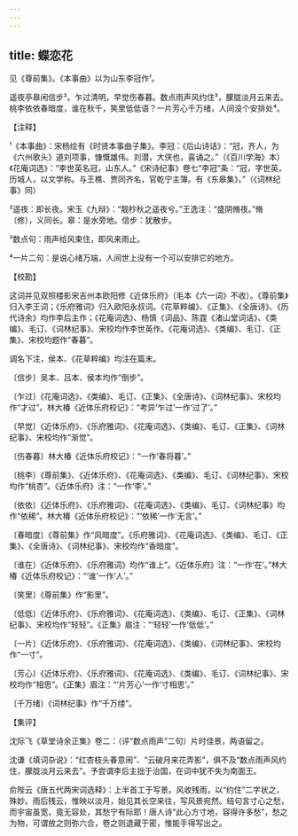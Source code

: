 ```yaml
---
---
---
```

title: 蝶恋花
---



见《尊前集》。《本事曲》以为山东李冠作¹。





遥夜亭皋闲信步²。乍过清明，早觉伤春暮。数点雨声风约住³，朦胧淡月云来去。桃李依依春暗度，谁在秋千，笑里低低语？一片芳心千万绪，人间没个安排处⁴。

【注释】

¹《本事曲》：宋杨绘有《时贤本事曲子集》。李冠：《后山诗话》：“冠，齐人，为《六州歌头》道刘项事，慷慨雄伟。刘潜，大侠也，喜诵之。”（《百川学海》本）《花庵词选》：“李世英名冠，山东人。”《宋诗纪事》卷七“李冠”条：“冠，字世英，历城人，以文学称。与王樵、贾同齐名，官乾宁主簿。有《东皋集》。”（《词林纪事》同）

²遥夜：即长夜。宋玉《九辩》：“靓杪秋之遥夜兮。”王逸注：“盛阴脩夜。”脩（修），义同长。皋：是水旁地。信步：犹散步。

³数点句：雨声给风束住，即风来雨止。

⁴一片二句：是说心绪万端，人间世上没有一个可以安排它的地方。

【校勘】

这词并见双照楼影宋吉州本欧阳修《近体乐府》（毛本《六一词》不收）。《尊前集》归入李王词；《乐府雅词》归入欧阳永叔词。《花草粹编》、《正集》、《全唐诗》、《历代诗余》均作李后主作；《花庵词选》、杨慎《词品》、陈霆《渚山堂词话》、《类编》、毛订、《词林纪事》、宋校均作李世英作。《花庵词选》、《类编》、毛订、《正集》、宋校均题作“春暮”。

调名下注，侯本、《花草粹编》均注在篇末。

〔信步〕吴本、吕本、侯本均作“倒步”。

〔乍过〕《花庵词选》、《类编》、毛订、《正集》、《全唐诗》、《词林纪事》、宋校均作“才过”。林大椿《近体乐府校记》：“考异‘乍过’一作‘过了’。”

〔早觉〕《近体乐府》、《乐府雅词》、《花庵词选》、《类编》、毛订、《正集》、《词林纪事》、宋校均作“渐觉”。

〔伤春暮〕林大椿《近体乐府校记》：“一作‘春将暮’。”

〔桃李〕《尊前集》、《近体乐府》、《花庵词选》、《类编》、毛订、《词林纪事》、宋校均作“桃杏”。《近体乐府》注：“一作‘李’。”

〔依依〕《近体乐府》、《乐府雅词》、《花庵词选》、《类编》、毛订、《词林纪事》均作“依稀”。林大椿《近体乐府校记》：“‘依稀’一作‘无言’。”

〔春暗度〕《尊前集》作“风暗度”。《乐府雅词》、《花庵词选》、《类编》、毛订、《正集》、《全唐诗》、《词林纪事》、宋校均作“香暗度”。

〔谁在〕《近体乐府》、《乐府雅词》均作“谁上”。《近体乐府》注：“一作‘在’。”林大椿《近体乐府校记》：“‘谁’一作‘人’。”

〔笑里〕《尊前集》作“影里”。

〔低低〕《近体乐府》、《乐府雅词》、《花庵词选》、《类编》、毛订、《正集》、《词林纪事》、宋校均作“轻轻”。《正集》眉注：“‘轻轻’一作‘低低’。”

〔一片〕《近体乐府》、《乐府雅词》、《花庵词选》、《类编》、《词林纪事》、宋校均作“一寸”。

〔芳心〕《近体乐府》、《乐府雅词》、《花庵词选》、《类编》、毛订、《词林纪事》、宋校均作“相思”。《正集》眉注：“‘片芳心’一作‘寸相思’。”

〔千万绪〕《词林纪事》作“千万缕”。

【集评】

沈际飞《草堂诗余正集》卷二：（评“数点雨声”二句）片时佳景，两语留之。

沈谦《填词杂说》：“红杏枝头春意闹”、“云破月来花弄影”，俱不及“数点雨声风约住，朦胧淡月云来去”。予尝谓李后主拙于治国，在词中犹不失为南面王。

俞陛云《唐五代两宋词选释》：上半首工于写景。风收残雨，以“约住”二字状之，殊妙。雨后残云，惟映以淡月，始见其长空来往，写风景宛然。结句言寸心之愁，而宇宙虽宽，竟无容处，其愁宁有际耶！唐人诗“此心方寸地，容得许多愁”，愁之为物，可谓放之则弥六合，卷之则退藏于密，惟能手得写出之。